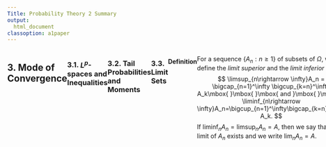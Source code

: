```yaml
---
Title: Probability Theory 2 Summary
output:
  html_document
classoption: a1paper
---
```

 
 
:::: {style="display: flex;"}
 
<!-- First column -->
::: {}
 
## 3. Mode of Convergence
 
### 3.1. $L^p$-spaces and Inequalities
 
 
 
### 3.2. Tail Probabilities and Moments
 
### 3.3. Limit Sets
 
#### Definition
For a sequence $\{A_n: n\ge 1\}$ of subsets of $\Omega$, we define the *limit superior* and the *limit inferior* by
$$
\limsup_{n\rightarrow \infty}A_n = \bigcap_{n=1}^\infty \bigcup_{k=n}^\infty A_k\mbox{   }\mbox{   }\mbox{   and }\mbox{   }\mbox{   } \liminf_{n\rightarrow \infty}A_n=\bigcup_{n=1}^\infty\bigcap_{k=n}^\infty  A_k.
$$
If $\liminf_nA_n = \limsup_nA_n=A$, then we say that the limit of $A_n$ exists and we write $\lim_n A_n=A$.
 
<br>
<br>
 
#### Remark
1. Note that $\omega \in \limsup_n A_n$ if and only if $\omega \in A_n$ **infinitely often(i.o)** in $n$:
$$
\limsup_n A_n =\{ \omega \in \Omega: \forall n\ge 1\mbox{ } \exists k\ge n \mbox{ s.t. }\omega \in A_k \}=\{\omega\in \Omega: \omega\in A_n \mbox{ i.o.}(n) \};
$$
and $\omega \in \liminf_n A_n$ if and only if $\omega \in A_n$ for all but finitely many(**almost all**) $n$:
$$
\liminf_n A_n =\{ \omega \in \Omega: \exists n\ge 1\mbox{ } \mbox{ s.t. }\omega \in A_k \mbox{ }\forall k\ge n \}=\{\omega\in \Omega: \omega\in A_n \mbox{ a.a.}(n) \}.
$$
 
<br>
 
2. From 1. it is clear that $\liminf_nA_n\subset \limsup_nA_n$ and that
$$
I_{\limsup_nA_n}=\limsup_nI_{A_n}\mbox{ }\mbox{ }\mbox{ }\mbox{ }\mbox{ and }\mbox{ }\mbox{ }\mbox{ }\mbox{ } I_{\liminf_nA_n}=\liminf_nI_{A_n}
$$
   * Note: $I_{\limsup_nA_n}=I_{\cap_n \{\cup_{k\ge n} A_n\}}=\wedge_n I_{\cup_{k\ge n} A_n}=\wedge_n\vee_{k\ge n}I_{A_n}=\limsup I_{A_n}$.
 
<br>
 
3. By de Morgan's law, $(\limsup_n A_n)^c=\liminf_n A_n^c$ or equivalently $(\liminf_n A_n)^c=\limsup_n A_n^c$.
  
   * Note: $(\limsup_n A_n)^c=(\cap_n\cup_{k\ge n}A_n)^c=\cup_n\cap_{k\ge n}A_n^c=\liminf_n A_n^c$.
 
<br>
 
4. The *limit superior* and the *limit inferior* can be expressed as monotone limits:
 
$$
    \bigcap_{k=n}^\infty A_n \uparrow \liminf_n A_n, \mbox{ }\mbox{ }\mbox{ }\mbox{ } \bigcup_{k=n}^\infty A_n \downarrow \limsup_n A_n\mbox{ }\mbox{ }\mbox{ }\mbox{ }\mbox{ }\mbox{ as }n\rightarrow \infty.
$$
 
  
<br>
<br>
 
#### Theorem
If $(\Omega, \mathcal{F},P)$ is a probability space, and $A_n\in \mathcal{F}$, $n\ge 1$, then
 
1. $P(\liminf_nA_n)\le \liminf_nP(A_n)\le \limsup_n P(A_n)\le P(\limsup_n A_n)$;
 
2. if $A_n\rightarrow A$, then $P(A_n)\rightarrow P(A)$.
 
<br>
<br>
 

 
#### Theorem (Borel-Cantelli lemma : convergence half)
If $\sum_{k=n}^\infty \mu(A_k)<\infty$ for some $n\ge 1$, then $\mu(\limsup_n A_n)=0$.
 
<br>
<br>
<br>
<br>
  
### 3.4. Convergence in Measure
 
#### Theorem(Almost Everywhere Convergence)
The followings are equivalent;
 
1. $f_n\rightarrow f$ a.e.
 
2. $\mu(\{ \omega : |f_n(\omega)-f(\omega)|>\epsilon \mbox{ i.o.}(n) \})=0$ for all $\epsilon>0$.
 
3. $\mu(\{ \omega : |f_n(\omega)-f(\omega)|>1/k \mbox{ i.o.}(n) \})=0$ for all integer $k\ge1$.
 
<br>
<br>
 
#### Corollary
If for each $\epsilon>0$, there exists an $n\ge 1$ such that $\sum_{k=n}^\infty \mu[|f_k-f|>\epsilon]<\infty$, then $f_n\rightarrow f$ a.e.
 
<br>
<br>
 
#### Definition(Convergence in Measure)
A sequence of measurable function $\{f_n:n\ge 1\}$ **converges in measure** to a measurable function $f$ (written $f_n\stackrel{\mu}\rightarrow f$) if
$$
\mu(\{\omega:|f_n(\omega)-f(\omega)|>\epsilon\})\rightarrow 0 \mbox{ }\mbox{ }\mbox{ }\mbox{ as }n\rightarrow \infty, \mbox{ }\mbox{ for all }\epsilon>0.
$$
In special case of random variables, we say that $X_n$ **converges in probability** to $X$ (written $X_n\stackrel{\mu}\rightarrow X$) if
$$
P(|X_n-X|>\epsilon)\rightarrow 0 \mbox{ }\mbox{ }\mbox{ }\mbox{ as }n\rightarrow \infty, \mbox{ }\mbox{ for all }\epsilon>0.
$$
 
 
<br>
<br>
 
 
#### Proposition
If $f_n\stackrel{\mu}\rightarrow f$ and $f_n\stackrel{\mu}\rightarrow g$, then $f=g$ a.e.
 
<br>
<br> 

#### Theorem
If $f_n\stackrel{\mu}\rightarrow f$, then there exists a subsequence $\{f_{n_k}: k\ge 1\}$ for which $f_{n_k}\rightarrow f$ a.e.
 
 
<br>
<br>
 
 
#### Theorem(Dominated Convergence in Measure)
If $f_n\stackrel{\mu}\rightarrow f$ and if there exists an integrable function $g$ for which $|f_n|\le g$ a.e. for all $n\ge 1$, then $f_n$, and $f$ are integrable and $\int f_n\mbox{ }d\mu\rightarrow \int f\mbox{ }d\mu$ as $n\rightarrow \infty$.
 
<br>
<br>
 
#### Definition
A sequence of measurable functions $\{f_n:n\ge 1\}$ is **Cauchy in measure** if for all $\epsilon>0$,
$$
\mu(\{\omega:|f_m(\omega)-f_n(\omega)|>\epsilon \})\rightarrow 0\mbox{ }\mbox{ }\mbox{ as }m,n\rightarrow \infty.
$$
In special case of random variables, we say that $X_n$ **Cauchy in probability** to if for all $\epsilon>0$,
$$
P(|X_m-X_n|>\epsilon)\rightarrow 0 \mbox{ }\mbox{ }\mbox{ }\mbox{ as }m,n\rightarrow \infty.
$$
 
<br>
<br>
 
#### Remark
An equivalent formation is
$$
\sup_{m\ge n} \mu(\{\omega:|f_m(\omega)-f_n(\omega)|>\epsilon \})\rightarrow 0\mbox{ }\mbox{ }\mbox{ as }n\rightarrow \infty.
$$
Similarly,
$$
\sup_{m\ge n}P(|X_m-X_n|>\epsilon)\rightarrow 0 \mbox{ }\mbox{ }\mbox{ }\mbox{ as }n\rightarrow \infty.
$$
 
 
<br>
<br>
 
#### Theorem(Completeness for Convergence in Measure)
A sequence of measurable functions $\{f_n:n\ge 1\}$ is Cauchy in measure
 
if and only if there exists a measurable function f for which $f_n\stackrel{\mu}\rightarrow f$ as $n\rightarrow \infty$.
 
<br>
   * Cauchy in measure$\iff$convergence in measure.
 
<br>
<br>
 
 
### 3.5. Convergence in $L^p$
 
 
 
 
#### Definition
A sequence $\{f_n:n\ge 1\}$ of $L^p$ functions, $0<p<\infty$ is said to **converge in** $L^p$ to a measurable function $f$ (written $f_n\stackrel{L^p}\rightarrow f$) if
$$
\int |f_n-f|^p d\mu\rightarrow 0\mbox{ }\mbox{ }\mbox{ }\mbox{ }\mbox{ as }n\rightarrow \infty.
$$
In special case, if $X_n$ and $X$ are random variables $X_n\stackrel{L^p}\rightarrow X$,
$$
\int |X_n-X|^p d\mu\rightarrow 0\mbox{ }\mbox{ }\mbox{ }\mbox{ }\mbox{ as }n\rightarrow \infty,
$$
then we sometimes say that $X_n$ converges to $X$ in $p$th mean.
 
<br>
 
For $1\le p<\infty$, $f_n\stackrel{L^p}\rightarrow f$ is equivalent to $||f_n-f||_p\rightarrow 0$, and this is also the definition for the case $p=\infty$,
 
i.e., a sequence $\{f_n,n\ge 1\}$ of $L^\infty$ functions is said to converge in $L^\infty$ to a measurable function $f$ if $||f_n-f||_\infty\rightarrow 0$ as $n\rightarrow \infty$.
 
 
<br>
<br>
 
#### Proposition
If $f_n\stackrel{L^p}\rightarrow f$ form some $0<p\le \infty$, then $f\in L^p$.
 
<br>
<br>
 
#### Theorem
If $f_n\stackrel{L^p}\rightarrow f$ form some $0<p\le \infty$, then $f_n\stackrel{\mu}\rightarrow f$.
 
 
<br>
<br>

#### Theorem(Riesz-Fisher)
For $0<p\le \infty$, the space $L^p$ is complete:
 
a sequence of $L^p$ function converges in $L^p$ if and only if the sequence is Cauchy in $L^p$.
 
<br>
<br>
 
 
 
 
### 3.6. Convergence of Random Variables
 
 
#### Theorem(Borel-Cantelli Lemma: convergence half)
If $\sum_{n=1}^{\infty}P(A_n)<\infty$, then $P(\limsup_nA_n)=0$.
 
<br>
<br>
 
#### Theorem
The followings are equivalent:
 
1. $X_n\rightarrow X$ a.s.
 
2. $P(|X_n-X|>\epsilon\mbox{ }\mbox{ }\mbox{ i.o}(n))=0$ for all $\epsilon >0$.
 
3. $P(|X_n-X|>1/k\mbox{ }\mbox{ }\mbox{ i.o}(n))=0$ for all(integer) $k\ge 1$.
 
<br>
<br>
 
#### Corollary
If $\sum_{n=1}^\infty P(|X_n-X|>\epsilon)<\infty$ for all $\epsilon>0$, then $X_n\rightarrow X$ a.s.
 
<br>
<br>
 
#### Theorem
If $X_n\stackrel{\text{Pr}}\rightarrow X$, then there exists a subsequence $\{X_{n_k}:k\ge 1\}$ for which $X_{n_k}\rightarrow X$ a.s.
 
<br>
<br>
 
#### Theorem
A sequence of random variables $\{X_n:n\ge 1\}$ is Cauchy in probability if and only if there exists a random variable $X$ for which $X_n\stackrel{\text{Pr}}\rightarrow X$ as $n\rightarrow \infty$.
 
<br>
 
   * Completeness for convergence in measure.
 
<br>
<br>
 
#### Theorem
If $X_n\stackrel{L^p}\rightarrow X$ for some $0<p\le \infty$, then $X_n\stackrel{\text{Pr}}\rightarrow X$.
 
  * $L^p$ convergence $\implies$ convergence in measure.
 
<br>
<br>
 
#### Theorem(Riesz-Fisher)
For $0<p\le\infty$, the space $L^p$ is complete: a sequence $\{X_n,n\ge 1\}$ of random variables converges in $p$th mean(i.e., there exists an $X\in L^p$ s.t. $||X_n-X||_p\rightarrow 0$) if and only if the sequence is Cauchy in $L^p$(i.e., $||X_m-X_n||_p\rightarrow 0$ as $m,n\rightarrow \infty$).
 
 
<br>
<br>
 
#### Theorem
$X_n\rightarrow X$ a.s. if and only if  $\sup_{m\ge n}|X_m-X|\stackrel{\text{Pr}}\rightarrow 0$ as $n\rightarrow \infty$.
 
<br>
<br>
 
#### Corollary
If $X_n\rightarrow X$ a.s., then $X_n\stackrel{\text{Pr}}\rightarrow X$.
 
 
<br>
<br>
 
#### Theorem
$\{X_n:n\ge 1\}$ converges a.s. if and only if $\sup_{m\ge n}|X_m-X_n|\stackrel{\text{Pr}}\rightarrow 0$ as $n\rightarrow \infty$.
 
 
<br>
<br>
 
#### Theorem
$X_n\stackrel{\text{Pr}}\rightarrow X$ **if and only if** for every subsequence $\{X_{n_k},k\ge 1\}$ there exists a further subsequence $\{X_{{n_k}_j},j\ge 1\}$ such that $X_{{n_k}_j}\rightarrow X$ a.s.
 
 
<br>
<br>
 
#### Theorem(Continuous Mapping Theorem for convergence in probability: first version)
If $X_n\stackrel{\text{Pr}}\rightarrow X$ and $f:\mathbb{R}\rightarrow\mathbb{R}$ is continuous, then $f(X_n)\stackrel{\text{Pr}}\rightarrow f(X)$.
 
 
 
<br>
<br>
 
 
#### Lemma
Let $f:\mathbb{R}\rightarrow \mathbb{R}$. Then, the set $D_f=\{x\in\mathbb{R} : \mbox{ f is discontinuous at }x\}$ is a Borel set.
 
 
<br>
<br>
 
#### Theorem(Continuous Mapping Theorem for convergence in probability: first version)
Let $f:\mathbb{R}\rightarrow \mathbb{R}$ be Borel measurable, and let $D_f$ be the set of discontinuity points of $f$.
 
If $X_n\stackrel{\text{Pr}}\rightarrow X$ and $P(X\in D_f)=0$, then $X_n\stackrel{\text{Pr}}\rightarrow X$.
 
 
  
<br>
<br>
 
 
### 3.7. Uniform Integrability
 
#### Definition
A family of random variables $\{X_t,t\in T\}$ is uniformly integrable (u.i) if
$$
\sup_{t\in T} \int_{|X_t|>\alpha} |X_t|\mbox{ }dP\rightarrow 0 \mbox{ }\mbox{ }\mbox{ as }\mbox{ }\alpha\rightarrow\infty.
$$
 
<br>
<br>
 
#### Remark
If $X_t$ has distribution function $F_t,t\in T$,then the uniform integrability condition can be written as
 
$$
\sup_{t\in T}\int_{(-\infty,\alpha)\cup(\alpha,\infty}|x|dF_t(x)\rightarrow 0 \mbox{ }\mbox{ }\mbox{ as }\mbox{ }\alpha\rightarrow\infty.
$$
 
<br>
<br>
 
##### Example
If $Y$ is integrable random variable and $|X_t|\le Y$ for all $t\in T$, then $\{X_t,t\in T\}$ is u.i.
 
 
<br>
<br>
 
#### Example 
Suppose $P(X_n=n)=1/n=P(X_n=0),n\ge 1$. Then, $E(X_n)=1$ for all $n\ge 1$. But, for any $\alpha>0$
  $$
  |X_n|I(|X_n|>\alpha)=\begin{cases}X_n, & \mbox{ if }n>\alpha, \\0, & \mbox{ if }n\le\alpha.\end{cases}\implies E(|X_n|I(|X_n|>\alpha))=\begin{cases}E(X_n)=1, & \mbox{ if }n>\alpha, \\0, & \mbox{ if }n\le\alpha.\end{cases}
  $$
   Thus, $\sup_n E(|X_n|I(|X_n|>\alpha))=1$ for all $\alpha>0$ (not u.i.).
 
<br>
<br>
 
##### Theorem(Crystal Ball Condition)
If for some $p>1$, $\sup_{t\in T}E(|X_t|^p)<\infty$, then $\{X_t,t\in T\}$ is uniformly integrable.
 
<br>
<br>
 
 
#### Corollary
If for some $0<p<\infty$,
$$
\sup_{t\in T}E(|X_t|^p)<\infty,
$$
then $\{|X_t|^q,t\in T\}$ is uniformly integrable for all $0<q<p$.
 
 
<br>
<br>
 
#### Theorem(An alternative Definition of UI)
The family of random variables $\{X_t,t\in T\}$ is u.i. if and only if
 
1. $\sup_{t\in T} E(|X_t|)<\infty$ (integrability);
 
2. for every $\epsilon>0$, there exists a $\delta>0$ such that
 
$$
P(A)<\delta \implies \sup_{t\in T}\int_A |X_t|dP<\epsilon.
$$
 
<br>
<br>
  
 
 
#### Lemma
If $X_n\stackrel{L^p}\rightarrow X$ for some $0<p<\infty$, then $E(|X_n|^p)\rightarrow E(|X|^p)$.
 
<br>
<br>
 
 
#### Lemma
$X_n\stackrel{L^p}\rightarrow X$  if and only if
 
1. $X_n\stackrel{\text{Pr}}\rightarrow X$;
 
2. $\{|X_n|^p, n\ge 1\}$ is uniformly integrable.
 
 
<br>
<br>
 
#### Theorem(Uniform Integrability Criterion)
Suppose that $\{X_n,n\ge 1\}\subset L^p$ for some $0<p<\infty$, and $X_n\stackrel{\text{Pr}}\rightarrow X$. Then, the followings are equivalent:
 
1. $\{|X_n|^p\}$ is uniformly integrable;
 
2. $X_n\stackrel{L^p}\rightarrow X$;
 
3. $E(|X_n|^p)\rightarrow E(|X|^p)<\infty$.
 
Futhermore, if $p$ is an integer, then each of these condition implies
 
4. $E(X_n^p)\rightarrow E(X^p)$.
 
 
 

:::
 
 
<!-- Second column -->
 
::: {}

## 4. Independence
 
### 4.1. Independent Events
 
#### Definition
Two events $A,B\in \mathcal{F}$ are **independent** if $P(A\cap B)=P(A)P(B)$.
 
<br>
<br>
 
#### Definition
Events $A_1,\ldots A_n$ are independent if
$$
P(A_{i_1}\cap\cdots \cap A_{i_m})=P(A_{i_1})\cdots P(A_{i_m})
$$
for all $2\le m\le n$ and $1\le i_1<\cdots<i_m\le n$.
 
<br>
<br>
 
#### Lemma
Events $A_1,\ldots,A_n$ are independent if and only if
$$
P(B_1\cap\cdots B_n)=P(B_1)\cdots P(B_n)
$$
for all $B_1,\ldots,B_n$ where for each $i=1,\ldots,n$, either $B_i=A_i$ or $B_i=\Omega$.
 
<br>
<br>
 
#### Definition
Events $A_t, t\in T$ are *independent* if for every finite collection of distinct indicies $\{t_1,\ldots,t_n\}\subset T$,
$$
P(A_{t_1}\cap\cdots\cap A_{t_n})=P(A_{t_1})\cdots P(A_{t_n}).
$$
Equivalently, events $A_t,t\in T$ are independent if and only if the events in every finite subcollection are independent.
 
<br>
<br>
 
#### Definition(Independent Classes of Events)
Classes of events $\mathcal{A}_1,\ldots,\mathcal{A}_n$ are independent if for every choice of events $A_i\in \mathcal{A}_i$, $i=1,\ldots,n$, the events $A_1,\ldots,A_n$ are independent.
 
<br>
<br>
 
#### Lemma
Classes of events $\mathcal{A}_1,\ldots,\mathcal{A}_n$ are independent if and only if
$$
P(B_1\cap\cdots\cap B_n)=P(B_1)\cdots P(B_n) \tag{*}
$$
for all $B_i\in \mathcal{B}_i, i=1,\ldots,n$, where $\mathcal{B}_i=\mathcal{A}_i\cup\{\Omega\}$.
 
<br>
<br>
 
#### Theorem
If $\mathcal{A}_1,\ldots,\mathcal{A}_n$ are independent $\pi$-systems, then $\sigma(\mathcal{A}_1),\ldots,\sigma(\mathcal{A}_n)$ are independent $\sigma$-fields.
 
<br>
<br>
 
#### Definition
Classes of events $\mathcal{A}_t, t\in T$ are independent if for every finite collection of distinct indicies, $t_1,\ldots,t_n\in T$ and events $A_{t_i}\in \mathcal{A}_{t_i}, i=1,\ldots,n$, the events $A_{t_1},\ldots A_{t_n}$ are independent.
 
<br>
<br>
 
#### Corollary
If $\mathcal{A}_t,t\in T$ are independent $\pi$-systems, then $\sigma(\mathcal{A}_t),t\in T$ are independent $\sigma$-fields.
 
<br>
<br>
 
 
 
### 4.2. Independent Classes of Events
 
 
#### Definition
The $\sigma$-field generated by a random variable $X$, denoted $\sigma(X)$ is the smallest $\sigma$-field w.r.t which $X$ is measurable (as a mapping into ($\mathbb{R},\mathcal{R}$)).
 
<br>
 
Similarly, the $\sigma$-field generated by a random vector $X=(X_1,\ldots,X_k)$, again denoted $\sigma(X)$ is the smallest $\sigma$-field w.r.t which $X$ is measurable (as a mapping into ($\mathbb{R}^k,\mathcal{R}^k$)).
 
<br>
 
Finally, the $\sigma$-field generated by an arbitrary collection of random variables $\{X_t,t\in T\}$(defined on a common probability space $(\Omega, \mathcal{F},P)$), is the smallest $\sigma$-field w.r.t which all $X_t,t\in T$ are measurable. This $\sigma$-filed is denoted $\sigma(X_t,t\in T)$.
 
  
<br>
<br>
 
#### Theorem
Let $X=(X_1,\ldots,X_k)$ be a random vector. Then
 
1. $\sigma(X)=\sigma(X_1,\ldots,X_k)=\{ X^{-1}(H):H\in \mathcal{R}^k\}$.
 
2. A random variable $Y$ is $\sigma(X)$-measurable if and only if $Y=f(X)$ for some Borel measurable function $f:\mathbb{R}^k\rightarrow \mathbb{R}$.
 
 
<br>
<br>
 
 
#### Proposition
For a random variable $X$,
 
$$
\sigma(X)=\sigma  \left(\left\{\omega:X(\omega)\le x, x\in \mathbb{R}  \right\} \right)=\sigma\left(\left\{X^{-1}((-\infty,x]), x\in \mathbb{R}  \right\} \right).
$$
 
<br>
<br>
 
 
#### Definition
 
Random variables (random vectors) $X_1,\ldots X_k$ are *independent* if the $\sigma$-fields $\sigma(X_1),\ldots,\sigma(X_k)$ are independent, or equivalently, if
$$
P(X_1\in H_1,\ldots X_k\in H_k)= P(X_1\in H_1)\cdots P(X_k\in H_k) \mbox{ }\mbox{ }\mbox{ for all }H_1,\ldots,H_k\in \mathcal{R}^1.
$$
 
<br>
<br>
 
   
#### Theorem  
Random variables $X_1,\ldots,X_k$ are independent if and only if
$$
\mu=\mu_1\times\cdots\times\mu_k, \mbox{ }\mbox{ }\mbox{ (product measure)},
$$
or equivalently,
$$
F(x)=F_1(x_1)\cdots F_k(x_k)\mbox{ }\mbox{ }\mbox{ for all } x=(x_1,\ldots,x_k)\in \mathbb{R}^k.
$$
<br>
<br>
 
#### Theorem
If $X_1,\ldots,X_k$ are independent random variables and $g_1,\ldots,g_k$ are Borel measurable functions, then $g_1(X_1),\ldots,g_k(X_k)$ are independent random variables.
 
  
<br>
<br>
 
#### Theorem
If $X$ and $Y$ are independent random variables, either both nonnegative or both integrable, then
$$
E(XY)=E(X)E(Y).
$$

<br>
<br>
 
#### Theorem
Suppose that $X$ and $Y$ are independent random vectors ($k$ and $m$ dimensional, respectively) with respective distributions $P_X$ and $P_Y$. Let $g:\mathbb{R}^{k+m}\rightarrow \mathbb{R}$ be a Borel measurable function, and let $A\in \mathcal{R}^m$. if either $g$ is nonnegative, or $g(X,Y)$ is integrable, then
$$
E[g(X,Y)I_A(Y)]=\int_A E[g(X,y)]dP_Y(y).
$$
  
 
 
<br>
<br>
  
 
 
### 4.3. Convolution

 
#### Definition
If $\mu$ and $\nu$ are probability measures on $(\mathbb{R}, \mathcal{R})$, then the measure $\mu*\nu$ defined by
$$
(\mu*\nu)(H)=\int_{-\infty}^\infty \nu(H-x)\mbox{ }d\mu(x), \mbox{ }\mbox{ }\mbox{ }\mbox{ }H\in \mathcal{R},
$$
is called the **convolution** of $\mu$ and $\nu$.
 
<br>
 
If $F$ and $G$ are the distribution functions corresponding to $\mu$ and $\nu$, respectively, then the distribution function corresponding to $\mu\times \nu$ is given by
$$
(F*G)(y)=(\mu*\nu)((-\infty,y])=\int_{-\infty}^\infty\nu((-\infty,y]-x)d\mu(x)\\
=\int_{-\infty}^\infty\nu((-\infty,y-x])d\mu(x)=\int_{-\infty}^\infty G(y-x)d\mu(x)=\int_{-\infty}^\infty G(y-x)dF(x)\\
\implies(F*G)(y)=\int_{-\infty}^\infty G(y-x)dF(x)
$$
 
 
### 4.4. Borel-Cantelli Lemma
 
 
 
#### Lemma (Borel-Cantelli: convergence half)
Let $A_n,n\ge 1$ be a sequence of events in a probability space $(\Omega, \mathcal{F},P)$.
 
If $\sum_{n=1}P(A_n)<\infty$, then $P(A_n \mbox{ }\mbox{ i.o}(n))=0$.
 
 
<br>
<br>
 
 
#### Lemma (Borel-Cantelli: divergence half)
Let $A_n,n\ge 1$ be a sequence of **independent** events.
 
If $\sum_{n=1}P(A_n)=\infty$, then $P(A_n \mbox{ }\mbox{ i.o}(n))=1$.
 
<br>
<br>
 
####  Corollary(Borel's Zero-One Law)
Let $A_n,n\ge 1$ be independent events. Then, if
$$
\sum_{n=1}^{\infty}P(A_n)<\infty  \mbox{ } \mbox{ } \mbox{ }\mbox{ or }   \sum_{n=1}^{\infty}P(A_n)=\infty,
$$
then,
$$
P(A_n\mbox{ }\mbox{ i.o}(n))= 0 \mbox{ }\mbox{ or }\mbox{ }1, \mbox{ }\mbox{ respectively}.
$$
 
  
<br>
<br>
 
### 4.5. Kolmogorov's Zero-One Law
 
#### Definition(Tail Events)
If $\{X_n,n\ge 1\}$ is a sequence of random variables on $(\Omega,\mathcal{F},P)$, then the **tail $\sigma$-field** determined by $\{X_n\}$ is given by
$$
\mathcal{T}=\bigcap_{n=1}^{\infty} \sigma(X_n,X_{n+1},\ldots).
$$
 
If $A\in \mathcal{T}$, then $A$ is called a **tail event**.
 
 
 
<br>
<br>
 
#### Example
$\left\{\omega\in \Omega: \sum_{n=1}^{\infty}X_n(\omega)\mbox{ converges }\right\}\in \mathcal{T}$, because

$$
\left\{\omega\in \Omega: \sum_{n=1}^{\infty}X_n(\omega)\mbox{ converges }\right\}=\left\{\omega\in \Omega: \sum_{n=m}^{\infty}X_n(\omega)\mbox{ converges }\right\}\in \sigma(X_m,X_{m+1},\ldots)\mbox{ }\forall m\ge 1\\
\implies \left\{\omega\in \Omega: \sum_{n=1}^{\infty}X_n(\omega)\mbox{ converges }\right\}\in\bigcap_{m=1}^\infty \sigma(X_m,X_{m+1},\ldots).
$$
 
<br>
<br>
 
#### Theorem(Kolmogorov's Zero-One Law)
If $\{X_n,n\ge 1\}$ is a sequence of independent random variables and $A$ is a tail event, then either $P(A)=0$ or $P(A)=1$
 
 
<br>
<br>
 
## 5. Random Series, Weak and Strong Laws
 
 
 
### 5.1. Convergence of Random Series
 
 
#### Theorem(Kolmogorov's Maximal Inequality)
Suppose that $X_1,\ldots, X_n$ are **independent** random variables with **mean 0**, and let $S_n=\sum_{i=1}^n X_i, n\ge 1$. Then for any $\alpha>0$,
$$
P\left(\max_{1\le j\le n} \{|S_j|\ge \alpha \}\right)\le \frac{1}{\alpha^2}\text{Var}(S_n).
$$
 
<br>
 
<br>
 
 
#### Theorem(Etemadi's maximal inequality)    
If $X_1,\ldots,X_n$ are **independent** random variables, then for any $\alpha>0$,
$$
P(\max_{1\le j\le n}|S_j|\ge 3\alpha)\le 3\max_{1\le j\le n}P(|S_j|\ge \alpha)
$$
 
 
<br>
<br>
 
#### Theorem(Kolmogorov's Convergence Criterion)
If $X_1, X_2,\ldots$ are **independent mean 0** random variables with $\sum_{n=1}^\infty \text{Var}(X_n)<\infty$, then $\sum_{n=1}^\infty X_n$ converges a.s. and in $L^2$. Moreover, $E(\sum_{n=1}^\infty X_n)=0$ and $\text{Var}(\sum_{n=1}^\infty X_n)=  \sum_{n=1}^\infty  \text{Var}(X_n)$.
 
<br>
<br>
 
#### Theorem(Levy's Theorem)
If $X_1,X_2,\ldots$ are **independent** random variables, then as $n\rightarrow \infty$,
 
$S_n\rightarrow S_\infty$ a.s. $(\exists$ a r.v. $S_\infty)$ $\iff S_n\stackrel{\text{Pr}}\rightarrow S_\infty$.  
 
 
<br>
<br>
 
#### Corollary
If $X_1,X_2,\ldots$ are **independent, mean 0, uniformly bounded** random variables, then
 
$\sum_{n=1}^\infty X_n$ converges a.s. $\iff$ $\sum_{n=1}^\infty \text{Var}(X_n)<\infty$.
<br>
<br>
 
#### Lemma
If $X_1,X_2,\ldots,$ and $X_1^*,X_2^*\ldots$ are sequensces of random variables with identical finite dimensional distributions, i.e., with
$$
(X_1,\ldots,X_n)\sim (X_1^*,\ldots,X_n^*)\mbox{ }\mbox{ }\mbox{ }\forall \mbox{ }n\ge 1,
$$
then $X_n$ converges a.s. $\iff$ $X_n^*$ converges a.s.  
 
 
<br>
<br>
 
#### Lemma
For **independent, uniformly bounded** random variables $X_n,n\ge 1$,
 
if $\sum_{n=1}^\infty X_n$ converges a.s., then $\sum_{n=1}^\infty E(X_n)$ converges.
   
 
 
<br>
<br>
 
### 5.2. Strong Laws of Large Numbers
 
 
#### Definition(Tail Equivalence)
Two sequences of random variables $\{X_n,n\ge 1\}$ and $\{X_n^*,n\ge 1\}$ are **tail equivalent** if
$$
\sum_{n=1}^\infty P(X_n\ne X_n^*)<\infty.
$$
 
 
<br>
<br>
 
 
#### Remark
If $\{X_n,n\ge 1\}$ and $\{X_n^*,n\ge 1\}$ are tail equivalent, then by the convergence-half of the Borel-Cantelli lemma,
$$
P(X_n\ne X_n^* \mbox{ }\mbox{ i.o}(n))=0,
$$
i.e.,
$$
P(X_n= X_n^* \mbox{ }\mbox{ a.a}(n))=1,
$$
i.e., for almost all $\omega$, there exists $N_\omega$ s.t. $X_n(\omega)=X_n^*(\omega)$ for all $n\ge N(\omega)$. From this, it follows that for tail equivalent sequences,
 
1. $\sum_{n=1}^\infty (X_n-X_n^*)$ converges a.s.
 
2. $\sum_{n=1}^\infty X_n$ converges a.s. $\iff$ $\sum_{n=1}^\infty X_n^*$ converges a.s.
 
3. If $a_n\rightarrow \infty$, then
    $$
    \frac{1}{a_n}\sum_{i=1}^n X_i \mbox{ converges a.s.} \iff \frac{1}{a_n}\sum_{i=1}^n X_i^*\mbox{ converges a.s.}
    $$
 
  
<br>
<br>
 
 
#### Theorem(Kolmogorov's Three Series Theorem)
Suppose that $X_1,X_2,\ldots$ are **independent** random variables. Then,
 
$\sum_{n=1}^\infty X_n$ converges a.s. $\iff$ $\exists$ $c>0$ s.t. the following holds:
 
1. $\sum_{n=1}^\infty P(|X_n|>c)<\infty$;
 
2. $\sum_{n=1}^\infty E\left(X_nI_{\{|X_n|\le c\}}\right)$ converges;
 
3. $\sum_{n=1}^\infty \text{Var}\left(X_nI_{\{|X_n|\le c\}}\right)<\infty$.
 
Furthermore $\sum_{n=1}^\infty X_n$ converges a.s.$\implies$ 1,2,3 hold for all $c>0$(not exists, for all).
 
 
 
<br>
<br>
  
#### Theorem(Marcinkiewicz-Zygmund Convergence Theorem)
Suppose that $0<p<2$, and let $X_1,X_2,\ldots$ be **i.i.d** $L^p$ random variable. Define
$$
Y_n=n^{-\frac{1}{p}}X_nI_{\left\{n^{-1/p}|X_n|\le 1\right\}}, \mbox{ }\mbox{ }\mbox{ }n\ge 1.
$$
Then,
$$
\sum_{n=1}^\infty \left[n^{-1/p} X_n-E(Y_n)\right]\mbox{ }\mbox{ }\mbox{ converges a.s.}
$$
Moreover, if either
 
1. $0<p<1$, or
 
2. $1<p<2$ and $E(X_1)=0$,
 
then
 
$$
\sum_{n=1}^\infty n^{-1/p}X_n\mbox{ }\mbox{ }\mbox{ converges a.s.}
$$
 
<br>
<br>
 
 
#### Theorem (Cesaro Averages)
If $x_n\in\mathbb{R},n\ge 0$ and $x_n\rightarrow x_0$ as $n\rightarrow \infty$, then
$$
\frac{1}{n}\sum_{k=1}^n x_k\rightarrow x_0\mbox{ }\mbox{ }\mbox{ }\mbox{ as }\mbox{ }n\rightarrow \infty.
$$
 
<br>
<br>
 
 
#### Lemma (Kronecker's Lemma)
For real sequences $\{x_n,n\ge 1\}$ and $\{a_n,n\ge 1\}$, with $0<a_n\uparrow \infty$,
 
if
$$
\sum_{k=1}^\infty \frac{x_k}{a_k}\mbox{ }\mbox{ converges (to a finite limit)},
$$
then
$$
\frac{1}{a_n}\sum_{k=1}^n x_k\rightarrow 0 \mbox{ }\mbox{ }\mbox{ as }\mbox{ }n\rightarrow \infty.
$$
 
 
<br>
<br>
 
#### Theorem (Marcinkiewicz-Zygmund Strong Law)
Suppose that $X_1,X_2,\ldots$ are **i.i.d** random variables, and $0<p<2$. Then, for some $c>0$,
$$
\frac{S_n-nc}{n^{1/p}}\rightarrow 0\mbox{ }\mbox{ }\mbox{ a.s.}  \iff E(|X_1|^p)<\infty.
$$
Moreover,
 
1. if $1\le p<2$, then, necessarily $c=E(X_1)$;
 
2. if $0<p<1$, $c$ is arbitrary (could be $0$).
 
 
<br>
<br>
 
#### Corollary (Classical Strong Law of Large Numbers)
Let $X_1,X_2,\ldots,$ be **i.i.d** random variables. Then,
 
1. $S_n/n\rightarrow E(X_1)$ a.s. $\iff$ $X_1\in L^1$.
 
2. If E(X_1) exists$($ possibly $-\infty,\infty)$, then $S_n/n\rightarrow E(X_1)$ a.s.
 
 
<br>
<br>
 
### 5.3. The Glivenko-Cantelli Theorem
 
 
#### Theorem (Glivenko-Cantelli Theorem)
Let $X_1,X_2,\ldots$ be **i.i.d(finite-valued)** r.vs with common distribution function $F$, and let $F_n$ be the empirical distribution function based on $X_1,\ldots, X_n$, i.e.,
$$
F_{n,\omega}(x)=\frac{1}{n}\sum_{k=1}^nI_{\{X_k\le x\}}(\omega), \mbox{ }\mbox{ }\mbox{ }-\infty<x<\infty,\mbox{ } \omega\in \Omega.
$$
Then,
$$
\sup_{-\infty<x<\infty}|F_n(x)-F(x)|\rightarrow 0 \mbox{ }\mbox{ }\mbox{ a.s.,}
$$
i.e., for almost all $\omega$, $F_{n,\omega}$ converges uniformly to $F$ as $n\rightarrow \infty$.
 
 
<br>
<br>
 
 
### 5.4. Weak Laws of Large Numbers
 
 
#### Theorem(ChebyShev Weak Law of Large Numbers)
Let $S_n=\sum_{i=1}^n X_i, n\ge 1$, where $X_1,X_2,\ldots$ are $L^2$ random variables **(not necessarily i.i.d)**. If $b_n,n\ge 1$, are positive constants satisfying $\text{Var}(S_n)=o(b_n^2)$, then
$$
\frac{S_n-E(S_n)}{b_n}\stackrel{L^2}\rightarrow 0 \mbox{ }\mbox{ }\mbox{ and consequently }\mbox{ }\mbox{ }\frac{S_n-E(S_n)}{b_n}\stackrel{\text{Pr}}\rightarrow 0.
$$

<br>
<br>
 
 
#### Corollary ($L^2$ Weak Law)
Let $X_1,X_2,\ldots$ are **uncorrelated $L^2$** random variables, with $E(X_n)=\mu$, and $\text{Var}(X_n)\le C<\infty$ for all $n\ge 1$. Then
$$
\frac{S_n}{n}\stackrel{L^2}\rightarrow \mu \mbox{ }\mbox{ }\mbox{ and consequently }\mbox{ }\mbox{ }\frac{S_n}{n}\stackrel{\text{Pr}}\rightarrow \mu.
$$
 
<br>
<br>
 
#### Theorem (Chevyshev WLLN for Random Arrays)
Suppose $X_{n,i}$, $1\le i\le m_n, n\ge 1$, are $L^2$ random variables(defined on the samme probability space), and let $S_n=\sum_{i=1}^{m_n}X_{n,i}$, $n \ge 1$. If for some sequence of positive constants $(b_n)$,
$$
\frac{\text{Var}(S_n)}{b_n^2}\rightarrow 0 \mbox{ }\mbox{ }\mbox{ as }n\rightarrow \infty,
$$
then
$$
\frac{S_n-E(S_n)}{b_n}\stackrel{L^2}\rightarrow 0\mbox{ }\mbox{ }\mbox{ and consequently}\mbox{ }\mbox{ }\frac{S_n-E(S_n)}{b_n}\stackrel{\text{Pr}}\rightarrow 0.
$$
 
 
<br>
<br>
 
 
 
#### Theorem (A Weak Law for Triangular Arrays)
For each $n\ge 1$, suppose that $X_{n,i},1\le i\le m_n$ are **independent** random variables, and let $S_n=\sum_{i=1}^{m_n} X_{n,i}$. Suppose further that $0<b_n\rightarrow \infty$ and define
$$
X_{n,i}^*=X_{n,i} I_{\{|X_{n,i}|\le b_n\}},\mbox{ }\mbox{ }\mbox{ and }\mbox{ }\mbox{ } a_n=\sum_{i=1}^{m_n}E(X_{n,i}^*),\mbox{ }\mbox{ }n\ge 1.
$$
If both
 
1. $\sum_{i=1}^{m_n}P(|X_{n,i}|>b_n)\rightarrow 0$ as $n\rightarrow \infty$, and
 
2. $\frac{1}{b_n^2}\sum_{i=1}^{m_n}E({X_{n,i}^*}^2)\rightarrow 0$ as $n\rightarrow \infty$,
 
then
$$
\frac{S_n-a_n}{b_n}\stackrel{\text{Pr}}{\rightarrow}0\mbox{ }\mbox{ }\mbox{ }\mbox{ as }n\rightarrow \infty.
$$
 
 
<br>
<br>
 
 
#### Theorem (Feller's Weak Law of Large Numbers)
Let $X_1,X_2,\ldots$ be **i.i.d** random variables with
$$
nP(|X_1|>n)\rightarrow 0 \mbox{ }\mbox{ }\mbox{ as }n\rightarrow \infty.
$$
Let $\mu_n=E(X_1 I_{\{|X_1|\le n\}})$. Then,
$$
\frac{S_n}{n}-\mu_n \stackrel{\text{Pr}}\rightarrow 0.
$$
 
<br>
<br>
<br>
 
 

 
 
 
 
 
:::
 
<!-- Third column -->
::: {}

## 6. Weak Convergence
 
 
### 6.1. Weak Convergence of Probability Distributions
 
 
#### Definition (Weak Convergence)
A sequence of distribution functions $\{F_n, n\ge 1\}$ **converges weakly** to a distribution function $F$ if
$$
F_n(x)\rightarrow F(x)
$$
for all continuity point $x$ of $F$ $($written $F_x \leadsto F)$.
 
<br>
 
If $\mu_n$ and $\mu$ are probability measures on $(\mathbb{R},\mathcal{R})$, with distribution functions $F_n$ and $F$, respectively, then $\mu_n$ *converges weakly* to $\mu$ if $F_n\leadsto F$ $($written $\mu_n\leadsto\mu)$.
 
<br>
 
Finally suppose $X_n$ and $X$ are r.vs with distribution functions $F_n$ and $F$, respectively. If $F_n \leadsto F$, then we say
$X_n$ **converges in distribution** to $X($written $X_n\leadsto X)$.
 
<br>
<br>
 
#### Proposition
If $F_n\leadsto F$ and $F_n\leadsto G$, then $F=G$.
 
 
<br>
<br>
 
#### Proposition
$X_n\leadsto X\nRightarrow X_n\stackrel{\text{Pr}}\rightarrow X$.
 
 
 
<br>
<br>
 
#### Theorem
If $X_n\leadsto c$ for some real constant $c$, then $X_n\stackrel{\text{Pr}}\nrightarrow c$.
 
<br>
<br>
 
 
 
#### Theorem (Skorohod Representation Theorem)
Suppose that $\mu_n,n\ge 1$ and $\mu$ are probability measures on $(\mathbb{R},\mathcal{R})$ with $\mu_n\leadsto \mu$.
 
Then, there exists a probability space $(\Omega, \mathcal{F},P)$ and random variables $Y_n,n\ge 1$ and $Y$, defined on $(\Omega, \mathcal{F},P)$ such that $Y_n$ has distribution $\mu_n$ for all $n\ge 1$, $Y$ has distribution $\mu$, and $Y_n\rightarrow Y$ a.s.
 
<br>
<br>
 
 
 
#### Theorem (General Definition of Weak Convergence)
Let $C_b(\mathbb{R})$ denote the space of **bounded, continuous** real-valued functions on $\mathbb{R}$.
 
For real-valued random variables $X_n,n\ge 1$, and $X$,
$$
X_n\leadsto X \iff E[g(X_n)]\rightarrow E[g(X)]\mbox{ }\mbox{ }\mbox{ }\forall\mbox{ }g \in C_b(\mathbb{R}).
$$
Equivalently,
$$
\mu_n\leadsto \mu \iff \int g \mbox{ }d\mu_n\rightarrow \int g \mbox{ }d\mu \mbox{ }\mbox{ }\mbox{ }\forall\mbox{ }g \in C_b(\mathbb{R}).
$$
For probability distribution functions on $(\mathbb{R},\mathcal{R})$, and for distribution functions,
$$
F_n\leadsto F \iff\int g \mbox{ }dF_n\rightarrow \int g \mbox{ }dF \mbox{ }\mbox{ }\mbox{ }\forall\mbox{ }g \in C_b(\mathbb{R}).
$$
 
<br>
<br>
 
#### Corollary
$X_n\stackrel{\text{Pr}}\rightarrow X\implies X_n\leadsto X$.
 
 
<br>
<br>
 
 
#### Theorem (Continuous Mapping Theorem for Convergence in Distribution)
If $X_n\leadsto X$ and if $g:\mathbb{R}\rightarrow \mathbb{R}$ is Borel measurable with $P(X\in D_g)=0$, then $g(X_n)\leadsto g(X)$.
 
 
<br>
<br>
 
 
### 6.2. Tightness
 
 
#### Theorem (Portmanteau Theorem)
For probability measures $\mu_n,n\ge 1$ and $\mu$ on $(\mathbb{R},\mathcal{R})$, the following are equivalent:
 
1. $\mu_n\leadsto \mu$;
2. $\liminf_n \mu_n(B)\ge \mu(B)$ for all open $B\in \mathbb{R}$;
 
3. $\limsup_n \mu_n(C)\le \mu(C)$ for all closed $C\in \mathbb{R}$;
 
4. $\lim_n \mu_n(A)=\mu(A)$ for all $\mu$-continuity sets, i.e., for all $A\in \mathcal{R}$ with $\mu(\partial A)=0$.
 
 
<br>
<br>
 
#### Theorem (Helly's selection theorem)
For any sequence of distribution functions $\{F_n, n\ge 1\}$, there exists a subsequence, $\{F_{n_k},k\ge 1\}$, and a *subdistribution* function $F$ (nondecreasing, right-continuous, $0\le F(x)\le 1$ for all $x\in \mathbb{R}$) such that
$$
F_{n_k}(x)\rightarrow F(x)\mbox{ }\mbox{ }\mbox{ for all }x\in C_F.
$$
 
<br>
<br>
 
#### Definition (Tightness)
A sequence of probability measures $\{\mu_n, n\ge 1\}$ on $(\mathbb{R},\mathcal{R})$ is **tight** if for every $\epsilon>0$, there exists $\mathcal{M}=\mathcal{M}_\epsilon>0$ s.t.
$$
\mu_n([-\mathcal{M}, \mathcal{M}])>1-\epsilon\mbox{ }\mbox{ for all }n\ge 1.
$$
 
<br>
<br>
 
#### Proposition
A finite collection of probability measures on $(\mathbb{R},\mathcal{R})$ is tight.
 
<br>
<br>
 
 
#### Theorem (Prohorov's theorem)
A sequence of probability measures $\{\mu_n,n\ge 1\}$ is tight
 
$\iff$ for every subsequence $\{\mu_{n_k},k\ge 1\}$, $\exists$ a further subsequence $\{\mu_{n_{kj}},j\ge 1\}$ and a probability measure $\mu$ s.t.  $\mu_{n_{kj}}\leadsto \mu$.
 
 
 
<br>
<br>
 
 
#### Corollary
the sequence of measures $\{\mu_n,n\ge 1\}$ converges weakly $\implies$ it is tight.
 
 
<br>
<br>
 
 
  
#### Corollary
If $\{\mu_n,n\ge 1\}$ is tight, and if each weakly convergent subsequence converges to the same probability measure, then $\mu_n\leadsto \mu$.
 
 
<br>
<br>
 
### 6.3. Slutsky's Theorem
 
 
 
#### Definition
A sequence of random variables $\{X_n,n\ge 1\}$ is **bounded in probability** if their associated distributions are tignt, i.e., for any $\epsilon>0$, there exists a constant $\mathcal{M}>0$ s.t.
$$
P(|X_n|\le \mathcal{M})>1-\epsilon\mbox{ }\mbox{ }\mbox{ for all }n\ge 1.
$$
 
<br>
<br>
 
#### Lemma
 
If $\{X_n\}$ is bounded in probability and $Y_n\leadsto 0$, then $X_nY_n\leadsto 0$.
 
<br>
<br>
 
 
 
#### Definition
If $X_n\leadsto 0($or equivalently, $X_n\stackrel{\text{Pr}}\rightarrow 0)$, then we write $X_n=o_p(1)$.
 
If $\{X_n,n\ge 1\}$ is bounded in probability, then we write $X_n=O_p(1)$.
 
 
 
<br>
<br>
 
 
#### Lemma (Converging Together Lemma)
$X_n\leadsto X$ and $Y_n\leadsto Y \implies Y_n\leadsto X$
 
 
<br>
<br>
 
 
#### Theorem (Slutsky's Theorem)
If for all $n\ge 1$, $X_n,A_n$, and $B_n$ are random variables defined on the same probability space, with $X_n\leadsto X$, $A_n\leadsto a$, and $B_n\leadsto b$, $a,b\in \mathbb{R}$, then
$$
A_n X_n+ B_n \leadsto aX+b.
$$
 
<br>
<br>
 
 
### 6.4. Convergence of Moments
 
#### Theorem
$X_n\leadsto X\implies E[|X|]\le \liminf_n E[|X_n|].$
 
<br>
<br>
 
 
#### Theorem
If $X_n\leadsto X$ and $\{X_n,n\ge 1\}$ is **uniformly integrable**, then $X$ is integrable and $E[X_n]\rightarrow E[X]$.
 
 
<br>
<br>
 
#### Corollary
If $X_n\leadsto X$ and if $\sup_{n\ge 1}E\left[|X_n|^{k+\epsilon}\right]<\infty$ for some integer $k\ge 1$, and some $\epsilon>0$, then $X^k$ is integrable and $E[X_n^k]\rightarrow E[X^k]$.
 
<br>
<br>
 
 
 
 
 
### 6.5. Total Variation: Scheffe's Theorem
 
 
#### Remark
For probability measures $\mu_n$ and $\mu$ on $(\mathbb{R}, \mathcal{R})$, below conditions are $(3\implies 2\implies 1)$ (progressively stronger forms);
 
1. $\mu_n\leadsto \mu$.
 
2. $\mu(A)\rightarrow \mu(A)$ for all $A\in \mathcal{R}$.
 
3. $\sup_{A\in \mathcal{R}}|\mu_n(A)-\mu(A)|\rightarrow 0$.
 
 
<br>
<br>
 
#### Lemma
If $\mu$ and $\nu$ are probability measures, with densities $f$ and $g$ w.r.t some dominating measure $\gamma$, then
 
$$
\sup_{A\in \mathcal{F}}|\mu(A)-\nu(A)|=\frac{1}{2}\int|f-g|d\gamma.
$$
 
<br>
<br>
 
#### Theorem (Scheffe's Theorem)
$\mu_n,n\ge 1$ and $\mu$ are probability measures having densities $f_n$ and $f$, respectively, w.r.t some dominating measure $\gamma$. If
$$
f_n\rightarrow f\mbox{ }\mbox{ }\mbox{ } \gamma\mbox{-a.e. }\mbox{ as }n\rightarrow \infty,
$$
then $\mu_n$ converges to $\mu$ in total variation norm, i.e.,
$$
\sup_{A\in\mathcal{R}}|\mu_n(A)-\mu(A)|\rightarrow 0.
$$
 
 
<br>
<br>
 
 
 
 
:::
 
<!-- Last column -->
::: {}
 
<br>
 
## 7. Characteristic Functions
 
### 7.1. Integrals of Complex-Valued Functions
 
 
#### Remark
Let $\mathbb{C}$ represent the field of complex numbers. If $z=x+iy\in \mathbb{C}$, where $x,y\in \mathbb{R}$, then $x=\text{Real}(z)$ and $y=\text{Image}(z)$ are called the real and imaginary parts of $z$, and $|z|=\sqrt{x^2+y^2}$ and $\bar z=x-iy$ are called the modulus and the complex conjucate of $z$, respectively.
 
Recall that in its polar representation, $z$ is written in the form
$$
z=|z|e^{i\theta}=|z|(\cos \theta+ i\sin \theta),
$$
and the angle $\theta=\arg z$, measured in radians, is called the argument of $z$. Of course, $\theta$ is determined by the equations $\cos \theta=x/|z|$ and $\sin \theta=y/|z|$.
 
 
<br>
<br>
 
#### Remark
For a measure space $(\Omega,\mathcal{F},\mu)$, and a function $f:\Omega\rightarrow \mathbb{C}$, with $f=g+ih$, where $g,h:\Omega\rightarrow \mathbb{R}$, the function $f$ is (Borel) measurable if and only if both its real and imagenary parts $g$ and $h$ are measurable, and we define
$$
  \int f \mbox{ }d\mu=  \int g \mbox{ }d\mu+i  \int h \mbox{ }d\mu,
$$
as long as both integrals on the right hand side exists. Similarly we say that $f$ is **integrable** if
 
$$
\int |f|\mbox{ }d\mu<\infty,
$$
and since $|f|=(g^2+h^2)^{1/2}\le |g|+|h|$ while both $|g|\le |f|$ and $|h|\le |f|$, we see that $f$ is integrable if and only if both its real and imaginary parts are integrable.
 
<br><br>
 
#### Remark (Modulus Inequality)
If $f$ is integrable w.r.t $\mu$, then for any $\theta\in \mathbb{R}$, we have
$$
\left|\int f\mbox{ }d\mu\right|\le \int|f|\mbox{ }d\mu.
$$
 
<br>
<br>
 
### 7.2. Definition and Derivatives of the Characteristic Function
 
 
#### Definition
The **characteristic function** of a probability measure $\mu$ on $(\mathbb{R},\mathcal{R})$ is the function $\phi:\mathbb{R}\rightarrow \mathbb{C}$ defined by
$$
\phi(t)=\int e^{itx}\mbox{ }d\mu(x)=\int \cos(tx)\mbox{ }d\mu(x)+ i\int \sin(tx)\mbox{ }d\mu(x).
$$
If $F$ is the distribution function corresponding to $\mu$, or if $X$ is a random variable with distribution $\mu$, then we say that $F$ or $X$ has characteristic function $\phi$. Of course we then may write
$$
\phi(t)=\int e^{itx}dF(x)= \int \cos(tx)\mbox{ }dF(x)+ i\int \sin(tx)\mbox{ }dF(x),
$$
or
$$
\phi(t)=E\left[e^{itX}\right]=E\left[\cos(tX)\right]+iE\left[\sin(tX)\right].
$$
 
<br>
<br>
 
#### Proposition (Elementary Properties of the Characterisric Function)
 
Let $\phi$ be the characteristic function of a random variable $X$. Then,
 
1. $\phi(0)=1$;
 
2. $|\phi(t)|\le 1$ (Modulus Inequality);
 
3. $\phi$ is uniformly continuous;
 
4. $\text{Re}\{\phi(t)\}=E[\cos(tX)]$ is an even function of $t$, and $\text{Im}\{\phi(t)\}=E[\sin(tX)]$ is odd;
 
5. $\phi(-t)=\overline{\phi(t)}$;
 
6. For $a,b\in\mathbb{R}$, $\phi_{aX+b}(t)=e^{ibt}\phi_X(at)$, in particular, $\phi_{-X}(t)=\phi_X(-t)=\overline{\phi_X(t)}$.
 
7. $\phi_X$ is a real valued function $\iff$ $X$ is symmetrically distributed about the origin i.e., $-X\sim X$.
 
8. If $X$ and $Y$ are independent, then $\phi_{X+Y}(t)=\phi_X(t)\phi_Y(t).$
 
<br>
<br>
 
#### Lemma
For any $x\in \mathbb{R}$,

$\left|e^{ix}-\sum_{k=0}^n\frac{(ix)^k}{k!}\right|\le \min\left\{\frac{|x|^{n+1}}{(n+1)!}, \frac{2|x|^{n}}{n!}  \right\}.$

Thus, we have at $n=0$, and $n=1$,

1. $\left|e^{ix}-1\right| \le \min\left\{|x|, 2  \right\},$

2. $\left|e^{ix}-(1+ix) \right| \le \min\left\{\frac{|x|^2}{2}, 2|x|  \right\}.$

<br>
<br>
 
#### Lemma
If $E[|X|^n]<\infty$ for some integer $n\ge 1$, then $\phi(t)=E[e^{itX}]$ satisfies
 
$$
\left| \phi(t)-\sum_{k=0}^n\frac{(it)^k}{k!}E(X^k) \right| \le E\left[\min\left\{\frac{|tX|^{n+1}}{(n+1)!}, \frac{2|tX|^{n}}{n!}  \right\}\right].
$$
 
 
<br>
<br>
 
#### Theorem
If $E[|X|^n]<\infty$ for some integer $n\ge 1$, then
$$
\phi(t)=\sum_{k=0}^n\frac{(it)^k}{k!}E(X^k)+R_n(t),
$$
where $R_n(t)=o(|t|^n)$ as $t\rightarrow 0$.
 
 
<br>
<br>
 
### 7.3. Fourier Inversion Theorem
 
 
#### Theorem (Fourier Inversion Theorem)
Suppose that $\mu$ is a probability measure with probability distribution function $F$ and characteristic function $\phi$.
If
$$
\int_{-\infty}^\infty |\phi(t)|dt<\infty
$$
then $\mu$ has a bounded, uniformly continuous density given by
$$
f(x)=F'(x)=\frac{1}{2\pi}\int_{-\infty}^\infty e^{-itx}\phi(t)dt.
$$
 
 
<br>
<br>
 
### 7.4. Levy Continuity Theorem
 
 
#### Lemma
If $\mu$ is a probability measure with characteristic function $\phi$, then for any $u>0$,
$$
\frac{1}{u}\int^u_{-u}[1-\phi(t)]dt\ge \mu(\{x:|x|\ge 2/u\}).
$$
 
<br>
<br>
 
#### Theorem (Levy Continuity Theorem)
Let $\mu_n,n\ge 1$ be probability measures with characterisric functions $\phi_n$. Then,
 
1. $\mu_n\leadsto \mu\iff \phi_n(t)\rightarrow \phi(t)$ for all $t\in \mathbb{R}$ where $\phi(t)$ is char.func of $\mu$.
 
2. $\phi_n(t)\rightarrow g(t)$ for all $t\in \mathbb{R}$ and $g$ is continuous at $t=0\implies g$ is the characterisric function of $\mu$, and $\mu_n\leadsto \mu$.
 
 
 
<br>
<br>
 
#### Corollary
Suppose that $g(t)=\lim_{n\rightarrow \infty}\phi_n(t)$ exists for each $t\in \mathbb{R}$, and that $\{\mu_n,n\ge 1\}$ is tight. Then there exists a prob measure $\mu$ s.t. $\mu_n\leadsto \mu$ and $\mu$ has characteristic function $g$.
 
 
<br>
<br>
 
## 8. The Central Limit Theorem
 
### 8.1. The Central Limit Theorem
 
#### Theorem (Classical CLT for i.i.d Summands)
If $X_n,n\ge 1$ are **i.i.d** random variables with $E(X_1)=c$ and $\text{Var}(X_1)=\sigma^2$, where $0<\sigma^2<\infty$, then
$$
\frac{S_n-nc}{\sigma\sqrt{n}}\leadsto Z\sim N(0,1).
$$
 
 
 
<br>
<br>
 
#### Theorem (Linderberg-Feller Central Limit Theorem)
Suppose that for $n\ge 1$, $X_{n,1},\ldots, X_{n,r_n}$ are **independent** random variables with
$$
E(X_{n,k})=0\mbox{ }\mbox{ }\mbox{ }\mbox{ and }\mbox{ }\mbox{ }\mbox{ } \sigma_{n,k}^2=E(X_{n,k}^2)<\infty,\mbox{ }\mbox{ }k=1,\ldots,r_n.
$$
Let
$$
S_n=X_{n,1}+\cdots+X_{n,r_n}\mbox{ }\mbox{ }\mbox{ and }\mbox{ }\mbox{ }\mbox{ }s_n^2=\sigma_{n,1}^2+\cdots+\sigma_{n,r_n}^2,
$$
and assume that $s_n^2>0$ for $n$ large. Then
 
1. $\frac{S_n}{s_n}\leadsto Z\sim (0,1)$ as $n\rightarrow \infty$;
 
2. $\frac{\max_{1\le k\le r_n}\sigma^2_{n,k}}{s_n^2}\rightarrow 0$ as $n\rightarrow \infty$,
 
are necessary and sufficient that the **Linderberg condition** hold:
$$
\lim_{n\rightarrow \infty}\frac{1}{s_n^2}\sum_{k=1}^{r_n}\int_{\{|X_{n,k}|\ge \epsilon s_n \}}X_{n,k}\mbox{ }dP=0\mbox{ }\mbox{ }\mbox{ for all }\mbox{ }\mbox{ }\epsilon>0.
$$
 
<br>
<br>
 
#### Proposition
If $X_n,n\ge 1$ are independent random variables with
$$
E(X_n)=0\mbox{ }\mbox{ }\mbox{ }\mbox{ and }\mbox{ }\mbox{ }\mbox{ }\text{Var}(X_n)=\sigma_n^2, \mbox{ }\mbox{ }\mbox{ }n\ge 1,
$$
and $s_n^2=\sum_{k=1}^n\sigma_k^2$, then the Linderberg condition
$$
\lim_{n\rightarrow \infty}\frac{1}{s_n^2}\sum_{k=1}^{r_n}\int_{\{|X_{n,k}|\ge \epsilon s_n \}}X_{n,k}\mbox{ }dP=0\mbox{ }\mbox{ }\mbox{ for all }\mbox{ }\mbox{ }\epsilon>0,
$$
is equivalent to
$$
\lim_{n\rightarrow \infty}\frac{1}{s_n^2}\sum_{k=1}^{r_n}\int_{\{|X_{n,k}|\ge \epsilon s_k \}}X_{n,k}\mbox{ }dP=0\mbox{ }\mbox{ }\mbox{ for all }\mbox{ }\mbox{ }\epsilon>0.
$$
 
 
<br>
<br>
 
##### Examples
 
Let $1\le \alpha<\infty$ and let $X_n,n\ge1$ be **independent** random variables with
$$
P(X_n=n^\alpha)=P(X_n=-n^\alpha)=\frac{1}{6}n^{-2(\alpha-1)},
$$
and
$$
P(X_n=0)=1-\frac{1}{3}n^{-2(\alpha-1)}.
$$
 
 
 
 
 
 
<br>
<br>
 
## 9. Conditioning
 
### 9.1. Conditional Expectations
 
### 9.2. Properties of Conditional Expectation
 
### 9.3. Conditional Expectations as Projections
 
 
:::
 
<!-- End   -->
::::